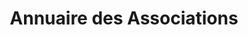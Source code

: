 ---
layout: ../../../layouts/AssoSort.astro
title: "Annuaire des Associations"
typeFilter: ludique
affiliationFilter: su
---